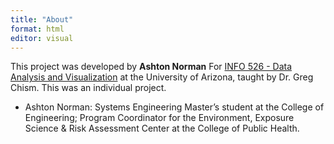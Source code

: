 ```yaml
---
title: "About"
format: html
editor: visual
---
```


This project was developed by **Ashton Norman** For [INFO 526 - Data Analysis and Visualization](#0) at the University of Arizona, taught by Dr. Greg Chism. This was an individual project.

-   Ashton Norman: Systems Engineering Master's student at the College of Engineering; Program Coordinator for the Environment, Exposure Science & Risk Assessment Center at the College of Public Health.
